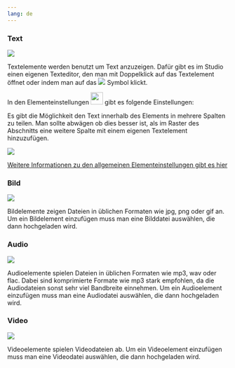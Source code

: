 ```yaml
---
lang: de
---
```


### Text
![](Grafiken/medium_text.png)

Textelemente werden benutzt um Text anzuzeigen. Dafür gibt es im Studio einen eigenen Texteditor, den man mit Doppelklick auf das Textelement öffnet oder indem man auf das ![](Grafiken/text_bearbeiten.png) Symbol klickt.

In den Elementeinstellungen ![](../Elementeinstellungen/Grafiken/elementeinstellungen_symbol.png){width=28} gibt es folgende Einstellungen:

Es gibt die Möglichkeit den Text innerhalb des Elements in mehrere Spalten zu teilen. Man sollte abwägen ob dies besser ist, als im Raster des Abschnitts eine weitere Spalte mit einem eigenen Textelement hinzuzufügen.

![](Grafiken/text_spalten_anzahl.png)

[Weitere Informationen zu den allgemeinen Elementeinstellungen gibt es hier](../Elementeinstellungen/elementeinstellungen.qmd)

### Bild
![](Grafiken/medium_bild.png)

Bildelemente zeigen Dateien in üblichen Formaten wie jpg, png oder gif an. Um ein Bildelement einzufügen muss man eine Bilddatei auswählen, die dann hochgeladen wird.

### Audio
![](Grafiken/medium_audio.png)

Audioelemente spielen Dateien in üblichen Formaten wie mp3, wav oder flac. Dabei sind komprimierte Formate wie mp3 stark empfohlen, da die Audiodateien sonst sehr viel Bandbreite einnehmen. Um ein Audioelement einzufügen muss man eine Audiodatei auswählen, die dann hochgeladen wird.

### Video
![](Grafiken/medium_video.png)

Videoelemente spielen Videodateien ab. Um ein Videoelement einzufügen muss man eine Videodatei auswählen, die dann hochgeladen wird.